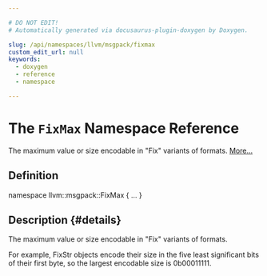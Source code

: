 ```yaml
---

# DO NOT EDIT!
# Automatically generated via docusaurus-plugin-doxygen by Doxygen.

slug: /api/namespaces/llvm/msgpack/fixmax
custom_edit_url: null
keywords:
  - doxygen
  - reference
  - namespace

---
```





# The `FixMax` Namespace Reference

<DoxygenPage pluginConfig={pluginConfig}>

The maximum value or size encodable in &quot;Fix&quot; variants of formats. <a href="#details">More...</a>

## Definition

<CodeBlock>namespace llvm::msgpack::FixMax &#123; ... &#125;</CodeBlock>

## Description {#details}

The maximum value or size encodable in &quot;Fix&quot; variants of formats.

For example, FixStr objects encode their size in the five least significant bits of their first byte, so the largest encodable size is 0b00011111.

</DoxygenPage>

